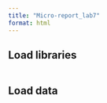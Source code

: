 ```yaml
---
title: "Micro-report_lab7"
format: html
---
```


## Load libraries

```r

```

## Load data

```r

```
